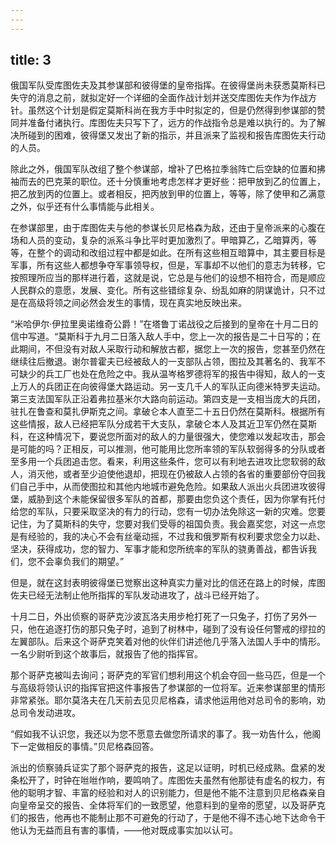 ```yaml
---
---
---
```

title: 3
---





俄国军队受库图佐夫及其参谋部和彼得堡的皇帝指挥。在彼得堡尚未获悉莫斯科已失守的消息之前，就拟定好一个详细的全面作战计划并送交库图佐夫作为作战方针。虽然这个计划是假定莫斯科尚在我方手中时拟定的，但是仍然得到参谋部的赞同并准备付诸执行。库图佐夫只写下了，远方的作战指令总是难以执行的。为了解决所碰到的困难，彼得堡又发出了新的指示，并且派来了监视和报告库图佐夫行动的人员。

除此之外，俄国军队改组了整个参谋部，增补了巴格拉季翁阵亡后空缺的位置和拂袖而去的巴克莱的职位。还十分慎重地考虑怎样才更好些：把甲放到乙的位置上，把乙放到丙的位置上。或者相反，把丙放到甲的位置上，等等，除了使甲和乙满意之外，似乎还有什么事情能与此相关。

在参谋部里，由于库图佐夫与他的参谋长贝尼格森为敌，还由于皇帝派来的心腹在场和人员的变动，复杂的派系斗争比平时更加激烈了。甲暗算乙，乙暗算丙，等等，在整个的调动和改组过程中都是如此。在所有这些相互暗算中，其主要目标是军事，所有这些人都想争夺军事领导权，但是，军事却不以他们的意志为转移，它按照理所应当的那样进行着，这就是说，它总是与他们的设想不相符合，而是顺应人民群众的意愿，发展、变化。所有这些错综复杂、纷乱如麻的阴谋诡计，只不过是在高级将领之间必然会发生的事情，现在真实地反映出来。

“米哈伊尔·伊拉里奥诺维奇公爵！”在塔鲁丁诺战役之后接到的皇帝在十月二日的信中写道。“莫斯科于九月二日落入敌人手中，您上一次的报告是二十日写的；在此期间，不但没有对敌人采取行动和解放古都，据您上一次的报告，您甚至仍然在继续往后撤退。谢尔普霍夫已经被敌人的一支部队占领，图拉及其著名的、我军不可缺少的兵工厂也处在危险之中。我从温岑格罗德将军的报告中得知，敌人的一支上万人的兵团正在向彼得堡大路运动。另一支几千人的军队正向德米特罗夫运动。第三支法国军队正沿着弗拉基米尔大路向前运动。第四支是一支相当庞大的兵团，驻扎在鲁查和莫扎伊斯克之间。拿破仑本人直至二十五日仍然在莫斯科。根据所有这些情报，敌人已经把军队分成若干大支队，拿破仑本人及其近卫军仍然在莫斯科，在这种情况下，要说您所面对的敌人的力量很强大，使您难以发起攻击，那会是可能的吗？正相反，可以推测，他可能用比您所率领的军队软弱得多的分队或者至多用一个兵团追击您。看来，利用这些条件，您可以有利地去进攻比您软弱的敌人，消灭他，或者至少迫使他退却，把现在仍被敌人占领的各省的重要部份夺回我们自己手中，从而使图拉和其他内地城市避免危险。如果敌人派出火兵团进攻彼得堡，威胁到这个未能保留很多军队的首都，那要由您负这个责任，因为你掌有托付给您的军队，只要采取坚决的有力的行动，您有一切办法免除这一新的灾难。您要记住，为了莫斯科的失守，您要对我们受辱的祖国负责。我会嘉奖您，对这一点您是有经验的，我的决心不会有丝毫动摇，不过我和俄罗斯有权利要求您全力以赴、坚决，获得成功，您的智力、军事才能和您所统率的军队的骁勇善战，都告诉我们，您不会辜负我们的期望。”

但是，就在这封表明彼得堡已觉察出这种真实力量对比的信还在路上的时候，库图佐夫已经无法制止他所指挥的军队发动进攻了，战斗已经开始了。

十月二日，外出侦察的哥萨克沙波瓦洛夫用步枪打死了一只兔子，打伤了另外一只，他在追逐打伤的那只兔子时，追到了树林中，碰到了没有设任何警戒的缪拉的左翼部队。后来这个哥萨克笑着对他的伙伴们讲述他几乎落入法国人手中的情形。一名少尉听到这个故事后，就报告了他的指挥官。

那个哥萨克被叫去询问；哥萨克的军官们想利用这个机会夺回一些马匹，但是一个与高级将领认识的指挥官把这件事报告了参谋部的一位将军。近来参谋部里的情形非常紧张。耶尔莫洛夫在几天前去见贝尼格森，请求他运用他对总司令的影响，劝总司令发动进攻。

“假如我不认识您，我还以为您不愿意去做您所请求的事了。我一劝告什么，他阁下一定做相反的事情。”贝尼格森回答。

派出的侦察骑兵证实了那个哥萨克的报告，这足以证明，时机已经成熟。盘紧的发条松开了，时钟在咝咝作响，要鸣响了。库图佐夫虽然有他那徒有虚名的权力，有他的聪明才智、丰富的经验和对人的识别能力，但是他不能不注意到贝尼格森亲自向皇帝呈交的报告、全体将军们的一致愿望，他意料到的皇帝的愿望，以及哥萨克们的报告，他再也不能制止那不可避免的行动了，于是他不得不违心地下达命令干他认为无益而且有害的事情，——他对既成事实加以认可。